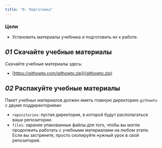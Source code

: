 ```yaml
---
title: "0. Подготовка"
---
```


### Цели

- Установить материалы учебника и подготовить их к работе.

## _01_ Скачайте учебные материалы

Скачайте учебные материалы здесь:

- [https://githowto.com/githowto.zip](/githowto.zip)

## _02_ Распакуйте учебные материалы

Пакет учебных материалов должен иметь главную директорию `githowto` с двумя поддиректориями:

- `repositories`: пустая директория, в которой будут располагаться ваши репозитории.
- `files`: заранее упакованные файлы для того, чтобы вы могли продолжить работать с учебными материалами на любом этапе. Если вы застрянете, просто скопируйте нужный урок в свой репозиторий.